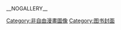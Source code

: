 __NOGALLERY__
{{Commons cat|Comic book covers}}

[[Category:非自由漫畫圖像|Category:非自由漫畫圖像]]
[[Category:图书封面|Category:图书封面]]